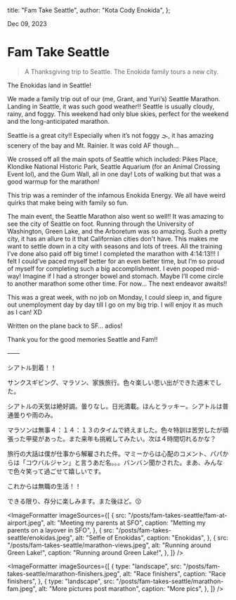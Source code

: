 
  title: "Fam Take Seattle",
  author: "Kota Cody Enokida",
};

Dec 09, 2023

# Fam Take Seattle

<BlockQuote>
  A Thanksgiving trip to Seattle. The Enokida family tours a new city.
</BlockQuote>

<HeroImage
  src="/posts/fam-takes-seattle/seattle-skyline.jpeg"
  alt="Seattle skyline with Mount Rainier in the background"
  caption="Seattle skyline with Mount Rainier in the background"
/>

The Enokidas land in Seattle!

We made a family trip out of our (me, Grant, and Yuri’s) Seattle Marathon. Landing in Seattle, it was such good weather!! Seattle is usually cloudy, rainy, and foggy. This weekend had only blue skies, perfect for the weekend and the long-anticipated marathon.

Seattle is a great city!! Especially when it’s not foggy 🌫️, it has amazing scenery of the bay and Mt. Rainier. It was cold AF though…

We crossed off all the main spots of Seattle which included: Pikes Place, Klondike National Historic Park, Seattle Aquarium (for an Animal Crossing Event lol), and the Gum Wall, all in one day! Lots of walking but that was a good warmup for the marathon!

This trip was a reminder of the infamous Enokida Energy. We all have weird quirks that make being with family so fun.

The main event, the Seattle Marathon also went so well!! It was amazing to see the city of Seattle on foot. Running through the University of Washington, Green Lake, and the Arboretum was so amazing. Such a pretty city, it has an allure to it that Californian cities don't have. This makes me want to settle down in a city with seasons and lots of trees. All the training I’ve done also paid off big time! I completed the marathon with 4:14:13!!! I felt I could’ve paced myself better for an even better time, but I’m so proud of myself for completing such a big accomplishment. I even pooped mid-way! Imagine if I had a stronger bowel and stomach. Maybe I’ll come circle to another marathon some other time. For now… The next endeavor awaits!!

This was a great week, with no job on Monday, I could sleep in, and figure out unemployment day by day till I go on my big trip. I will enjoy it as much as I can! XD

Written on the plane back to SF… adios!

Thank you for the good memories Seattle and Fam!!

——

シアトル到着！！

サンクスギビング、マラソン、家族旅行。色々楽しい思い出ができた週末でした。

シアトルの天気は絶好調。曇りなし。日光満載。ほんとラッキー。シアトルは普通曇りや雨のみ。

マラソンは無事４：１４：１３のタイムで終えました。色々特訓は苦労したが頑張った甲斐があった。また来年も挑戦してみたい。次は４時間切れるかな？

旅行の大話は僕が仕事から解雇された件。マミーからは心配のコメント、パパからは「コウバルジャン」と言うあだ名。。。バンバン聞かされた。まあ、みんなで色々笑って過ごせて嬉しいです。

これからは無職の生活！！

できる限り、存分に楽しみます。また後ほど。😗

<ImageFormatter
  imageSources={[
    {
      src: "/posts/fam-takes-seattle/fam-at-airport.jpeg",
      alt: "Meeting my parents at SFO",
      caption: "Metting my parents on a layover in SFO",
    },
    {
      src: "/posts/fam-takes-seattle/enokidas.jpeg",
      alt: "Selfie of Enokidas",
      caption: "Enokidas",
    },
    {
      src: "/posts/fam-takes-seattle/marathon-views.jpeg",
      alt: "Running around Green Lake!",
      caption: "Running around Green Lake!",
    },
  ]}
/>

<ImageFormatter
  imageSources={[
    {
      type: "landscape",
      src: "/posts/fam-takes-seattle/marathon-finishers.jpeg",
      alt: "Race finishers",
      caption: "Race finishers",
    },
    {
      type: "landscape",
      src: "/posts/fam-takes-seattle/marathon-fam.jpeg",
      alt: "More pictures post marathon",
      caption: "More pics",
    },
  ]}
/>
